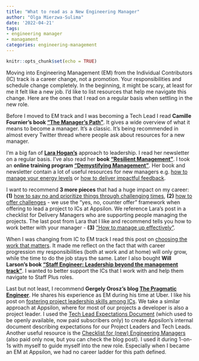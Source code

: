 ```yaml
---
title: "What to read as a New Engineering Manager"
author: "Olga Mierzwa-Sulima"
date: '2022-04-21'
tags:
- engineering manager
- managament
categories: engineering-management
---
```


```r
knitr::opts_chunk$set(echo = TRUE)
```

Moving into Engineering Management (EM) from the Individual Contributors (IC) track is a career change, not a promotion. Your responsibilities and schedule change completely. In the beginning, it might be scary, at least for me it felt like a new job. I’d like to list resources that help me navigate this change. Here are the ones that I read on a regular basis when settling in the new role.

Before I moved to EM track and I was becoming a Tech Lead I read **Camille Fournier’s book [“The Manager’s Path”](amazon.com/Managers-Path-Leaders-Navigating-Growth/dp/1491973897)**. It gives a wide overview of what it means to become a manager. It’s a classic. It’s being recommended in almost every Twitter thread where people ask about resources for a new manager.

I’m a big fan of **[Lara Hogan’s](https://larahogan.me/)** approach to leadership. I read her newsletter on a regular basis. I’ve also read her **book [“Resilient Management”](https://abookapart.com/products/resilient-management)**. I took an **online training program [“Demystifying Management”](https://courses.wherewithall.com/bundles/demystifying-management)**. Her book and newsletter contain a lot of useful resources for new managers e.g. [how to manage your energy levels](https://larahogan.me/blog/manager-energy-drain/) or [how to deliver impactful feedback](https://larahogan.me/blog/feedback-equation/).

I want to recommend **3 more pieces** that had a huge impact on my career: **(1)** [how to say no and prioritize things through challenging times](https://larahogan.me/blog/how-to-say-no-right-now/), **(2)** [how to offer challenges](https://larahogan.me/blog/benefits-offering-challenges/) - we use the “yes, no, counter offer” framework when offering to lead a project to ICs at Appsilon. We reference Lara's post in a checklist for Delivery Managers who are supporting people managing the projects. The last post from Lara that I like and recommend tells you how to work better with your manager - **(3)** [“How to manage up effectively”](https://larahogan.me/blog/how-to-manage-up/).

When I was changing from IC to EM track I read this post on [choosing the work that matters](https://lethain.com/work-on-what-matters/). It made me reflect on the fact that with career progression my responsibilities (both at work and at home) will only grow, while the time to do the job stays the same. Later I also bought **Will Larson’s book [“Staff Engineer: Leadership beyond the management track”](https://staffeng.com/book)**. I wanted to better support the ICs that I work with and help them navigate to Staff Plus roles.

Last but not least, I recommend **Gergely Orosz's blog [The Pragmatic Engineer](https://blog.pragmaticengineer.com/)**. He shares his experience as EM during his time at Uber. I like his post on [fostering project leadership skills among ICs](https://blog.pragmaticengineer.com/a-team-where-everyone-is-a-leader/). We take a similar approach at Appsilon, where for most of our projects a developer is also a project leader. I used the [Tech Lead Expectations Document](https://newsletter.pragmaticengineer.com/p/templates-as-inspiration-for-engineering?s=r) (which used to be openly available, now paid subscribers only) to create Appsilon’s internal document describing expectations for our Project Leaders and Tech Leads. Another useful resource is the [Checklist for (new) Engineering Managers](https://blog.pragmaticengineer.com/checklist-for-first-time-managers/) (also paid only now, but you can check the blog post). I used it during 1-on-1s with myself to guide myself into the new role. Especially when I became an EM at Appsilon, we had no career ladder for this path defined.
